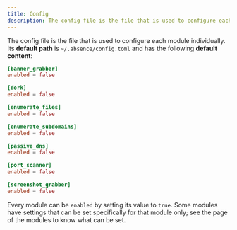 ```yaml
---
title: Config
description: The config file is the file that is used to configure each module individually.
---
```


The config file is the file that is used to configure each module individually. Its **default path** is `~/.absence/config.toml` and has the following **default content**:

```toml title="~/.absence/config.toml"
[banner_grabber]
enabled = false

[dork]
enabled = false

[enumerate_files]
enabled = false

[enumerate_subdomains]
enabled = false

[passive_dns]
enabled = false

[port_scanner]
enabled = false

[screenshot_grabber]
enabled = false
```

Every module can be `enabled` by setting its value to `true`. Some modules have settings that can be set specifically for that module only; see the page of the modules to know what can be set.
